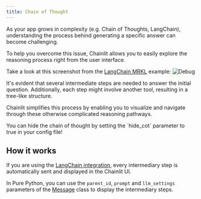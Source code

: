 ```yaml
---
title: Chain of Thought
---
```


As your app grows in complexity (e.g. Chain of Thoughts, LangChain), understanding the process behind generating a specific answer can become challenging.

To help you overcome this issue, Chainlit allows you to easily explore the reasoning process right from the user interface.

Take a look at this screenshot from the [LangChain MRKL](/examples/mrkl) example:
![Debug](/images/debug.png)

It's evident that several intermediate steps are needed to answer the initial question. Additionally, each step might involve another tool, resulting in a tree-like structure.

Chainlit simplifies this process by enabling you to visualize and navigate through these otherwise complicated reasoning pathways.

<Note>
  You can hide the chain of thought by setting the `hide_cot` parameter to true
  in your config file!
</Note>

## How it works

If you are using the [LangChain integration](/integrations/langchain), every intermediary step is automatically sent and displayed in the Chainlit UI.

In Pure Python, you can use the `parent_id`, `prompt` and `llm_settings` parameters of the [Message](/api-reference/message) class to display the intermediary steps.
